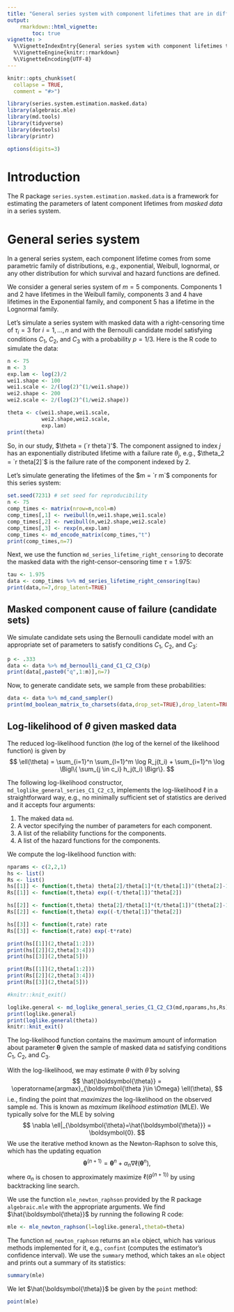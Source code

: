 ```yaml
---
title: "General series system with component lifetimes that are in different parametric families"
output:
    rmarkdown::html_vignette:
        toc: true
vignette: >
  %\VignetteIndexEntry{General series system with component lifetimes that are in different parametric families}
  %\VignetteEngine{knitr::rmarkdown}
  %\VignetteEncoding{UTF-8}
---
```


```r
knitr::opts_chunk$set(
  collapse = TRUE,
  comment = "#>")

library(series.system.estimation.masked.data)
library(algebraic.mle)
library(md.tools)
library(tidyverse)
library(devtools)
library(printr)

options(digits=3)
```


\renewcommand{\v}[1]{\boldsymbol{#1}}

Introduction
============

The R package `series.system.estimation.masked.data` is a framework for
estimating the parameters of latent component lifetimes from *masked data*
in a series system.


General series system
=====================

In a general series system, each component lifetime comes from some parametric
family of distributions, e.g., exponential, Weibull, lognormal, or any
other distribution for which survival and hazard functions are defined.

We consider a general series system of $m=5$ components.
Components $1$ and $2$ have lifetimes in the Weibull family,
components $3$ and $4$ have lifetimes in the Exponential family,
and component $5$ has a lifetime in the Lognormal family.

Let's simulate a series system with masked data with a right-censoring time of
$\tau_i = 3$ for $i=1,\ldots,n$ and with the Bernoulli candidate model satisfying
conditions $C_1$, $C_2$, and $C_3$ with a probability $p=1/3$.
Here is the R code to simulate the data:


```r
n <- 75
m <- 3
exp.lam <- log(2)/2
wei1.shape <- 100
wei1.scale <- 2/(log(2)^(1/wei1.shape))
wei2.shape <- 200
wei2.scale <- 2/(log(2)^(1/wei2.shape))

theta <- c(wei1.shape,wei1.scale,
           wei2.shape,wei2.scale,
           exp.lam)
print(theta)
```

So, in our study, $\theta = (`r theta`)'$.
The component assigned to index $j$ has an exponentially distributed
lifetime with a failure rate $\theta_j$, e.g., $\theta_2 = `r theta[2]`$ is the
failure rate of the component indexed by $2$.

Let's simulate generating the lifetimes of the $m = `r m`$ components for this series
system:
```r
set.seed(7231) # set seed for reproducibility
n <- 75
comp_times <- matrix(nrow=n,ncol=m)
comp_times[,1] <- rweibull(n,wei1.shape,wei1.scale)
comp_times[,2] <- rweibull(n,wei2.shape,wei2.scale)
comp_times[,3] <- rexp(n,exp.lam)
comp_times <- md_encode_matrix(comp_times,"t")
print(comp_times,n=7)
```

Next, we use the function `md_series_lifetime_right_censoring` to decorate the
masked data with the right-censor-censoring time $\tau=1.975$:
```r
tau <- 1.975
data <- comp_times %>% md_series_lifetime_right_censoring(tau)
print(data,n=7,drop_latent=TRUE)
```

## Masked component cause of failure (candidate sets)
We simulate candidate sets using the Bernoulli candidate model with an
appropriate set of parameters to satisfy conditions $C_1$, $C_2$, and $C_3$:
```r
p <- .333
data <- data %>% md_bernoulli_cand_C1_C2_C3(p)
print(data[,paste0("q",1:m)],n=7)
```

Now, to generate candidate sets, we sample from these probabilities:
```r
data <- data %>% md_cand_sampler()
print(md_boolean_matrix_to_charsets(data,drop_set=TRUE),drop_latent=TRUE,n=6)
```


## Log-likelihood of $\theta$ given masked data

The reduced log-likelihood function (the log of the kernel of the likelihood
function) is given by
$$
\ell(\theta) = \sum_{i=1}^n \sum_{l=1}^m \log R_j(t_i) + \sum_{i=1}^n \log \Bigl\{ \sum_{j \in c_i} h_j(t_i) \Bigr\}.
$$

The following log-likelihood constructor, `md_loglike_general_series_C1_C2_c3`,
implements the log-likelihood $\ell$ in a straightforward way, e.g., no
minimally sufficient set of statistics are derived and it accepts four arguments:

1. The maked data `md`.
2. A vector specifying the number of parameters for each component.
3. A list of the reliability functions for the components.
4. A list of the hazard functions for the components.

We compute the log-likelihood function with:
```r
nparams <- c(2,2,1)
hs <- list()
Rs <- list()
hs[[1]] <- function(t,theta) theta[2]/theta[1]*(t/theta[1])^(theta[2]-1)
Rs[[1]] <- function(t,theta) exp((-t/theta[1])^theta[2])

hs[[2]] <- function(t,theta) theta[2]/theta[1]*(t/theta[1])^(theta[2]-1)
Rs[[2]] <- function(t,theta) exp((-t/theta[1])^theta[2])

hs[[3]] <- function(t,rate) rate
Rs[[3]] <- function(t,rate) exp(-t*rate)

print(hs[[1]](2,theta[1:2]))
print(hs[[2]](2,theta[3:4]))
print(hs[[3]](2,theta[5]))

print(Rs[[1]](2,theta[1:2]))
print(Rs[[2]](2,theta[3:4]))
print(Rs[[3]](2,theta[5]))

#knitr::knit_exit()
```


```r
loglike.general <- md_loglike_general_series_C1_C2_C3(md,nparams,hs,Rs)
print(loglike.general)
print(loglike.general(theta))
knitr::knit_exit()
```

The log-likelihood function contains the maximum amount of information
about parameter $\v\theta$ given the sample of masked data `md` satisfying
conditions $C_1$, $C_2$, and $C_3$.

With the log-likelihood, we may estimate $\theta$ with $\hat\theta$ by solving
$$
\hat{\v\theta} = \operatorname{argmax}_{\v\theta \in \Omega} \ell(\theta),
$$
i.e., finding the point that *maximizes* the log-likelihood on
the observed sample `md`.
This is known as *maximum likelihood estimation* (MLE).
We typically solve for the MLE by solving
$$
\nabla \ell|_{\v\theta=\hat{\v\theta}} = \v{0}.
$$
We use the iterative method known as the Newton-Raphson to solve this, which
has the updating equation
$$
\v\theta^{(n+1)} = \v\theta^n + \alpha_n \nabla \ell(\v\theta^n),
$$
where $\alpha_n$ is chosen to approximately maximize $\ell(\theta^{(n+1))}$ by
using backtracking line search.

We use the function `mle_newton_raphson` provided by the R package `algebraic.mle`
with the appropriate arguments.
We find $\hat{\v\theta}$ by running the following R code:
```r
mle <- mle_newton_raphson(l=loglike.general,theta0=theta)
```

The function `md_newton_raphson` returns an `mle` object, which
has various methods implemented for it, e.g., `confint` (computes the
estimator's confidence interval).
We use the `summary` method, which takes an `mle` object and prints out a
summary of its statistics:
```r
summary(mle)
```

We let $\hat{\v\theta}$ be given by the `point` method:
```r
point(mle)
```
